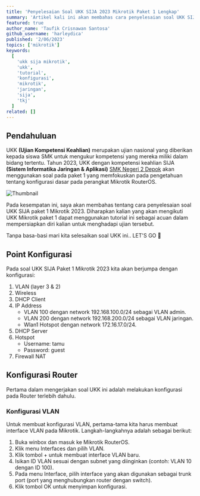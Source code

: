 ```yaml
---
title: 'Penyelesaian Soal UKK SIJA 2023 Mikrotik Paket 1 Lengkap'
summary: 'Artikel kali ini akan membahas cara penyelesaian soal UKK SIJA 2023 Mikrotik Paket 1 dengan mudah, bagi kalian yang ingin mencobanya simak tutorial ini sampai selesai😉'
featured: true
author_name: 'Taufik Crisnawan Santosa'
github_username: 'harleydica'
published: '2/06/2023'
topics: ['mikrotik']
keywords:
  [
    'ukk sija mikrotik',
    'ukk',
    'tutorial',
    'konfigurasi',
    'mikrotik',
    'jaringan',
    'sija',
    'tkj'
  ]
related: []
---
```


## Pendahuluan

UKK **(Ujian Kompetensi Keahlian)** merupakan ujian nasional yang diberikan kepada siswa SMK untuk mengukur kompetensi yang mereka miliki dalam bidang tertentu. Tahun 2023, UKK dengan kompetensi keahlian SIJA **(Sistem Informatika Jaringan & Aplikasi)** [SMK Negeri 2 Depok](https://smkn2depoksleman.sch.id/web/index.php) akan menggunakan soal pada paket 1 yang memfokuskan pada pengetahuan tentang konfigurasi dasar pada perangkat Mikrotik RouterOS. 

![Thumbnail](https://ik.imagekit.io/taufik/blog/penyelesaian-soal-ukk-sija/thumbnail.png 'Thumbnail')

Pada kesempatan ini, saya akan membahas tentang cara penyelesaian soal UKK SIJA paket 1 Mikrotik 2023. Diharapkan kalian yang akan mengikuti UKK Mikrotik paket 1 dapat menggunakan tutorial ini sebagai acuan dalam mempersiapkan diri kalian untuk menghadapi ujian tersebut.

Tanpa basa-basi mari kita selesaikan soal UKK ini.. LET'S GO 👊 

## Point Konfigurasi

Pada soal UKK SIJA Paket 1 Mikrotik 2023 kita akan berjumpa dengan konfigurasi: 

1. VLAN (layer 3 & 2)
2. Wireless
3. DHCP Client
4. IP Address
   - VLAN 100 dengan network 192.168.100.0/24 sebagai VLAN admin.
   - VLAN 200 dengan network 192.168.200.0/24 sebagai VLAN jaringan.
   - Wlan1 Hotspot dengan network 172.16.17.0/24.
5. DHCP Server
6. Hotspot
   - Username: tamu
   - Password: guest
7. Firewall NAT

## Konfigurasi Router

Pertama dalam mengerjakan soal UKK ini adalah melakukan konfigurasi pada Router terlebih dahulu.

### Konfigurasi VLAN

Untuk membuat konfigurasi VLAN, pertama-tama kita harus membuat interface VLAN pada Mikrotik. Langkah-langkahnya adalah sebagai berikut:

1. Buka winbox dan masuk ke Mikrotik RouterOS.
2. Klik menu Interfaces dan pilih VLAN.
3. Klik tombol + untuk membuat interface VLAN baru.
4. Isikan ID VLAN sesuai dengan subnet yang diinginkan (contoh: VLAN 10 dengan ID 100).
5. Pada menu Interface, pilih interface yang akan digunakan sebagai trunk port (port yang menghubungkan router dengan switch).
6. Klik tombol OK untuk menyimpan konfigurasi.

